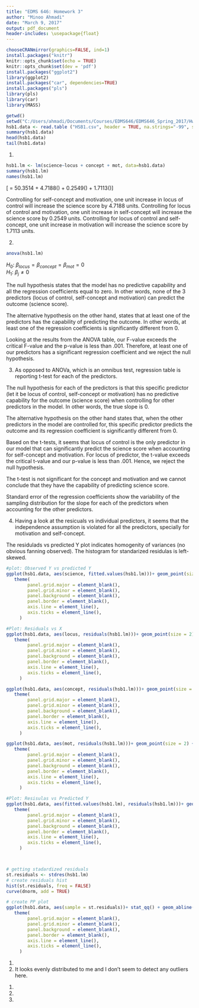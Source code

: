 ```yaml
---
title: "EDMS 646: Homework 3"
author: "Minoo Ahmadi"
date: "March 9, 2017"
output: pdf_document
header-includes: \usepackage{float}
---
```




```r
chooseCRANmirror(graphics=FALSE, ind=1)
install.packages("knitr")
knitr::opts_chunk$set(echo = TRUE)
knitr::opts_chunk$set(dev = 'pdf')
install.packages("ggplot2")
library(ggplot2)
install.packages("car", dependencies=TRUE)
install.packages("pls")
library(pls)
library(car) 
library(MASS)

```

```r
getwd()
setwd("C:/Users/ahmadi/Documents/Courses/EDMS646/EDMS646_Spring_2017/Hwk3")
hsb1.data <- read.table ("HSB1.csv", header = TRUE, na.strings="-99", sep = ",")
summary(hsb1.data)
head(hsb1.data)
tail(hsb1.data)
```



\begin{center}
\Large \textbf{PART 1: Multiple Regression - Initial model: Use data set HSB1}
\end{center}

1. 
```r
hsb1.lm <- lm(science~locus + concept + mot, data=hsb1.data)
summary(hsb1.lm)
names(hsb1.lm)
```
\[\hat{Y} = 50.3514 + 4.7188(\text{locus}) + 0.2549(\text{concept}) + 1.7113(\text{mot})\]

Controlling for self-concept and motivation, one unit increase in locus of control will increase the science score by 4.7188 units.
Controlling for locus of control and motivation, one unit increase in self-concept will increase the science score by 0.2549 units.
Controlling for locus of control and self-concept, one unit increase in motivation will increase the science score by 1.7113 units.

2.
```r
anova(hsb1.lm)
```

$H_0$: $\beta_{locus} = \beta_{concept} = \beta_{mot} = 0$\
$H_1$: $\beta_j \neq 0$

The null hypothesis states that the model has no predictive capability and all the regression coefficients equal to zero. In other words, none of the 3 predictors (locus of control, self-concept and motivation) can predict the outcome (science score).

The alternative hypothesis on the other hand, states that at least one of the predictors has the capability of predicting the outcome. In other words, at least one of the regression coefficients is significantly different from 0.

Looking at the results from the ANOVA table, our F-value exceeds the critical F-value and the p-value is less than .001. Therefore, at least one of our predictors has a significant regression coefficient and we reject the null hypothesis.

3.
As opposed to ANOVa, which is an omnibus test, regression table is reporting t-test for each of the predictors.

The null hypothesis for each of the predictors is that this specific predictor (let it be locus of control, self-concept or motivation) has no predictive capability for the outcome (science score) when controlling for other predictors in the model. In other words, the true slope is 0.

The alternative hypothesis on the other hand states that, when the other predictors in the model are controlled for, this specific predictor predicts the outcome and its regression coefficient is significantly different from 0.

Based on the t-tests, it seems that locus of control is the only predictor in our model that can significantly predict the science score when accounting for self-concept and motivation. For locus of predictor, the t-value exceeds the critical t-value and our p-value is less than .001. Hence, we reject the null hypothesis.

The t-test is not significant for the concept and motivation and we cannot conclude that they have the capability of predicting science score.

Standard error of the regression coefficients show the variability of the sampling distribution for the slope for each of the predictors when accounting for the other predictors.

4. Having a look at the resicuals vs individual predictors, it seems that the independence assumption is violated for all the predictors, specially for motivation and self-concept.

The residulads vs predicted Y plot indicates homogenity of variances (no obvious fanning observed).
The histogram for standarized residulas is left-skewed.

```r


#plot: Observed Y vs predicted Y 
ggplot(hsb1.data, aes(science, fitted.values(hsb1.lm)))+ geom_point(size = 2) + xlab("Observed Science Score") + ylab("Predicted Science Score") +
   theme(
        panel.grid.major = element_blank(),
        panel.grid.minor = element_blank(),
        panel.background = element_blank(),
        panel.border = element_blank(),
        axis.line = element_line(),
        axis.ticks = element_line(),
     )

#Plot: Residuals vs X
ggplot(hsb1.data, aes(locus, residuals(hsb1.lm)))+ geom_point(size = 2) + xlab("Locus of Control") + ylab("Residuals") +
   theme(
        panel.grid.major = element_blank(),
        panel.grid.minor = element_blank(),
        panel.background = element_blank(),
        panel.border = element_blank(),
        axis.line = element_line(),
        axis.ticks = element_line(),
     )

ggplot(hsb1.data, aes(concept, residuals(hsb1.lm)))+ geom_point(size = 2) + xlab("Self-Concept") + ylab("Residuals") +
   theme(
        panel.grid.major = element_blank(),
        panel.grid.minor = element_blank(),
        panel.background = element_blank(),
        panel.border = element_blank(),
        axis.line = element_line(),
        axis.ticks = element_line(),
     )

ggplot(hsb1.data, aes(mot, residuals(hsb1.lm)))+ geom_point(size = 2) + xlab("Motivation") + ylab("Residuals") +
   theme(
        panel.grid.major = element_blank(),
        panel.grid.minor = element_blank(),
        panel.background = element_blank(),
        panel.border = element_blank(),
        axis.line = element_line(),
        axis.ticks = element_line(),
     )

#Plot: Resisulas vs Predicted Y 
ggplot(hsb1.data, aes(fitted.values(hsb1.lm), residuals(hsb1.lm)))+ geom_point(size = 2) + xlab("Predicted Y (science score)") + ylab("Residuals") + geom_hline(yintercept = 0) +
   theme(
        panel.grid.major = element_blank(),
        panel.grid.minor = element_blank(),
        panel.background = element_blank(),
        panel.border = element_blank(),
        axis.line = element_line(),
        axis.ticks = element_line(),
     )



# getting stadardized residuals
st.residuals <- stdres(hsb1.lm)
# create residuals hist 
hist(st.residuals, freq = FALSE)
curve(dnorm, add = TRUE)

# create PP plot
ggplot(hsb1.data, aes(sample = st.residuals))+ stat_qq() + geom_abline(intercept = 0, slope = 1) +
   theme(
        panel.grid.major = element_blank(),
        panel.grid.minor = element_blank(),
        panel.background = element_blank(),
        panel.border = element_blank(),
        axis.line = element_line(),
        axis.ticks = element_line(),
     )
```


\begin{center}
\Large \textbf{Part 2: Multiple Regression - Final model: Use data set HSB1}
\end{center}

1.


2. It looks evenly distributed to me and I don't seem to detect any outliers here.



\begin{center}
\Large \textbf{Part 3: ANOVA using Multiple Regression}
\end{center}

1.

2.

3.


